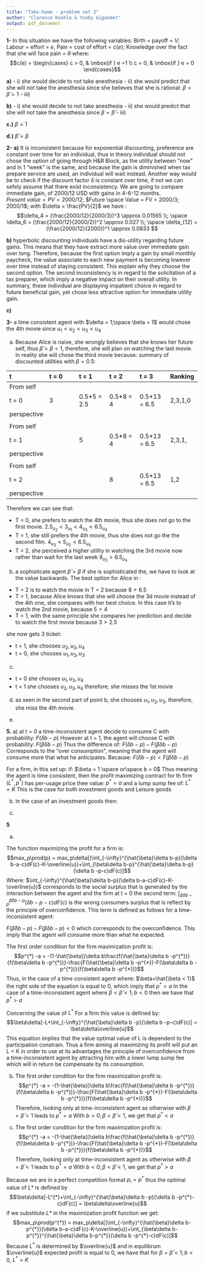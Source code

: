 ```yaml
---
title: "Take-home - problem set 3"
author: "Clarence Koehle & Yooby Gigandet"
output: pdf_document
---
```


**1-**
In this situation we have the following variables:
Birth = payoff = $V$; Labour = effort = $e$, Pain = cost of effort = $c(e)$; Knowledge over the fact that she will face pain = $\theta$
where:
$$c(e) = \begin{cases} c > 0, & \mbox{if } e =1 \\ c = 0, & \mbox{if } e = 0 \end{cases}$$

**a)**
- i) she would decide to not take anesthesia
- ii) she would predict that she will not take the anesthesia since she believes that she is rational: 
$\beta = \hat{\beta} = 1$
- iii)

**b)**
- i) she would decide to not take anesthesia
- ii) she would predict that she will not take the anesthesia since $\beta = \hat{\beta}$
- iii)

**c.)** 
$\beta = 1$

**d.)** 
$\hat{\beta} = \beta$


**2-**
**a)**
It is inconsistent because for exponential discounting, preference are constant over time for an individual, thus in theory individual should not chose the option of going through H&R Block, as the utility between "now" and in 1 "week" is the same, and because the gain is diminished when tax prepare service are used, an individual will wait instead. 
Another way would be to check if the discount factor $\delta$ is constant over time, if not we can sefely assume that there exist inconsistency. We are going to compare immediate gain, of 2000/12 USD with gains in 4-6-12 months.
$Present\ value = PV = 2000/12$; $Future \space Value = FV = 2000/3; 2000/1$;
with $\delta = \frac{PV}{2}$
we have :
$$\delta_4 = (\frac{2000/12}{2000/3})^3 \approx 0.01565 \\; \space \delta_6 = (\frac{2000/12}{2000/2})^2 \approx 0.027 \\; \space \delta_{12} = (\frac{2000/12}{2000})^1 \approx 0.0833  $$

**b)**
hyperbolic discounting individuals have a dis-utility regarding future gains. This means that they have extract more value over immediate gain over long. Therefore, because the first option imply a gain by small monthly paycheck, the value associate to each new payment is becoming lowever over time instead of staying consistent. This explain why they choose the second option. The second inconsistency is in regard to the solicitation of a tax preparer, which imply a negative impact on their overall utility. In summary, these individual are displaying impatient choice in regard to future beneficial gain, yet chose less attractive option for immediate utility gain. 

**c)**

**3-**
a time consistent agent with $\delta = 1;\space \beta = 1$ would chose the 4th movie since $u_1 < u_2 < u_3 < u_4$

a)
Because Alice is naive, she wrongly believes that she knows her future self, thus $\hat{\beta} = \beta = 1$, therefore, she will plan on watching the last movie. In reality she will chose the third movie because: 
summary of discounted utilities with $\beta = 0.5$:

| t         | t = 0 |     t = 1     |     t = 2    |    t = 3     | Ranking |
| :--       | :--   | :--           | :--          | :--          | :--     |
|From self  |       |               |              |              |         |
|t = 0      | 3     | 0.5*5 = 2.5   | 0.5*8 = 4    | 0.5*13 = 6.5 | 2,3,1,0 |
|perspective|       |               |              |              |         |
|           |       |               |              |              |         |
|From self  |       |               |              |              |         |
|t = 1      |       | 5             | 0.5*8 = 4    | 0.5*13 = 6.5 | 2,3,1,  |
|perspective|       |               |              |              |         |
|           |       |               |              |              |         |
|From self  |       |               |              |              |         |
|t = 2      |       |               | 8            | 0.5*13 = 6.5 | 1,2     |
|perspective|       |               |              |              |         |

Therefore we can see that:

- T = 0, she prefers to watch the 4th movie, thus she does not go to the first movie. 
$2.5_{u_2} < 3_{u_1} < 4_{u_3} < 6.5_{u_4}$
- T = 1, she still prefers the 4th movie, thus she does not go the the second film. 
$4_{u_3} < 5_{u_2} < 6.5_{u_4}$
- T = 2, she perceived a higher utility in watching the 3rd movie now rather than wait for the last week 
$8_{u_3} > 6.5_{u_4}$

b) 
a sophisticate agent $\hat{\beta} = \beta$
if she is sophisticated the, we have to look at the value backwards. The best option for Alice in :
- T = 2 is to watch the movie in T = 2 because $8>6.5$
- T = 1, because Alice knows that she will choose the 3d movie instead of the 4th one, she compares with her best choice. In this case it's to watch the 2nd movie, because $5 > 4$
- T = 1, with the same principle she compares her prediction and decide to watch the first movie because $3 > 2.5$

she now gets 3 ticket:

- t = 1, she chooses $u_2, u_3, u_4$
- t = 0, she chooses $u_1, u_2, u_3$

c)
- t = 0 she chooses $u_1, u_3, u_4$
- t = 1 she chooses $u_2, u_3, u_4$
therefore, she misses the 1st movie

d)
as seen in the second part of point b, she chooses $u_1, u_2, u_3$, therefore, she miss the 4th movie. 

e)



**5.**
a)
at t = 0 a time-inconsistent agent decide to consume C with probability:
$F(\delta b - p)$
However at t = 1, the agent will choose C with probability:
$F(\beta\delta b - p)$
Thus the difference of:
$F(\delta b - p) - F(\beta\delta b - p)$
Corresponds to the "over consumption", meaning that the agent will consume more that what he anticipates. Because:
$F(\delta b - p) < F(\beta\delta b - p)$


For a firm, in this set up:
if: $\beta = 1 \space or\space b = 0$
Thus meaning the agent is time consistent, then the profit maximizing contract for th firm $(L^{*}, p^{*})$ has per-usage price thee value: 
$p^{*} = a$ 
and a lump sump fee of:
$L^{*} = K$
This is the case for both investment goods and Leisure goods

b)
In the case of an investment goods then:

c)


**5**

a)

The function maximizing the profit for a firm is:
$$max_p\prod(p) = max_p\delta[(\int_{-\infty}^{\hat{\beta}\delta b-p}(\delta b-a-c)dF(c)-K-\overline{u})+\int_{\beta\delta b-p}^{\hat{\beta}\delta b-p}(\delta b -p-c)dF(c)]$$
Where:
$\int_{-\infty}^{\hat{\beta}\delta b-p}(\delta b-a-c)dF(c)-K-\overline{u})$
corresponds to the social surplus that is generated by the interaction between the agent and the firm at t = 0
the second term:
$\int_{\beta\delta b-p}^{\hat{\beta}\delta b-p}(\delta b -p-c)dF(c)$
is the wrong consumers surplus that is reflect by the principle of overconfidence. This term is defined as follows for a time-inconsistent agent:

$F(\hat{\beta}\delta b -p)-F(\beta\delta b - p) < 0$ 
which corresponds to the overconfidence. This imply that the agent will consume more than what he expected.

The first order condition  for the firm maximization profit is:
$$p^{*} -a = -(1-\hat{\beta})\delta b\frac{f(\hat{\beta}\delta b -p^{*})}{f(\beta\delta b -p^{*})}-\frac{F(\hat{\beta}\delta b -p^{*})-F(\beta\delta b -p^{*})}{f(\beta\delta b -p^{*})}$$
Thus, in the case of a time consistent agent where: $\beta=\hat{\beta < 1}$
the right side of the equation is equal to 0, which imply that $p^{*} = a$
In the case of a time-inconsistent agent where $\beta < \hat{\beta} < 1; b < 0$
then we have that $p^{*} > a$

Concerning the value of $L^{*}$
For a firm this value is defined by:
$$\beta\delta[-L+\int_{-\infty}^{\hat{\beta}\delta b -p}(\delta b -p-c)dF(c)] = \beta\delta\overline{u}$$
This equation implies that the value optimal value of L is dependent to the participation constrain.
Thus a firm aiming at maximizing its profit will put an L < K in order to use at its advantages the principle of overconfidence from a time-inconsistent agent by attracting him with a lower lump sump fee which will in return be compensate by its consumption.


b)
The first order condition  for the firm maximization profit is:
$$p^{*} -a = -(1-\hat{\beta})\delta b\frac{f(\hat{\beta}\delta b -p^{*})}{f(\beta\delta b -p^{*})}-\frac{F(\hat{\beta}\delta b -p^{*})-F(\beta\delta b -p^{*})}{f(\beta\delta b -p^{*})}$$
Therefore, looking only at time-inconsistent agent as otherwise with $\beta = \hat{\beta} < 1$ leads to $p^{*} = a$
With $b > 0;\beta < \hat{\beta} < 1$, we get that $p^{*} < a$

c)
The first order condition  for the firm maximization profit is:
$$p^{*} -a = -(1-\hat{\beta})\delta b\frac{f(\hat{\beta}\delta b -p^{*})}{f(\beta\delta b -p^{*})}-\frac{F(\hat{\beta}\delta b -p^{*})-F(\beta\delta b -p^{*})}{f(\beta\delta b -p^{*})}$$
Therefore, looking only at time-inconsistent agent as otherwise with $\beta = \hat{\beta} < 1$ leads to $p^{*} = a$
With $b < 0;\beta < \hat{\beta} < 1$, we get that $p^{*} > a$

Because we are in a perfect competition format $p_i = p^{*}$ thus the optimal value of $L{*}$ is defined by 
$$\beta\delta[-L^{*}+\int_{-\infty}^{\hat{\beta}\delta b -p}(\delta b -p^{*}-c)dF(c)] = \beta\delta\overline{u}$$
if we substitute $L*$ in the maximization profit function we get:
$$max_p\prod(p^{*}) = max_p\delta[(\int_{-\infty}^{\hat{\beta}\delta b-p^{*}}(\delta b-a-c)dF(c)-K-\overline{u})+\int_{\beta\delta b-p^{*}}^{\hat{\beta}\delta b-p^{*}}(\delta b -p^{*}-c)dF(c)]$$
Because $L^{*}$ is determined by $\overline{u}$ and in equilibrum $\overline{u}$ expected profit is equal to 0, we have that for 
$\beta = \hat{\beta} < 1;b<0$, $L^{*}>K$

